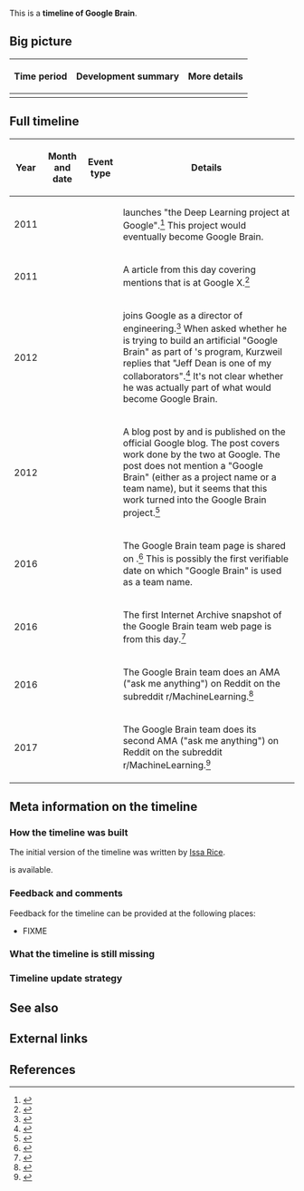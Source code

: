 This is a '''timeline of Google Brain'''.

==Big picture==

{| class="wikitable"
! Time period !! Development summary !! More details
|-
|}

==Full timeline==

{| class="sortable wikitable"
! Year !! Month and date !! Event type !! Details
|-
| 2011 || || || {{W|Andrew Ng}} launches "the Deep Learning project at Google".<ref>{{cite web |url=http://www.wired.com/wiredenterprise/2013/05/neuro-artificial-intelligence/all/ |title=The Man Behind the Google Brain: Andrew Ng and the Quest for the New AI |publisher=Wired Enterprise |date=May 7, 2013 |author=Daniela Hernandez |accessdate=May 12, 2018 |archiveurl=https://web.archive.org/web/20130601214246/http://www.wired.com/wiredenterprise/2013/05/neuro-artificial-intelligence/all/ |archivedate=June 1, 2013 |dead-url=yes}}</ref> This project would eventually become Google Brain.
|-
| 2011 || {{dts|November 13}} || || A ''{{W|New York Times}}'' article from this day covering {{W|Google X}} mentions that {{W|Andrew Ng}} is at Google X.<ref>{{cite web |url=https://www.nytimes.com/2011/11/14/technology/at-google-x-a-top-secret-lab-dreaming-up-the-future.html |date=November 13, 2011 |publisher=[[wikipedia:The New York Times|The New York Times]] |title=At Google X, a Top-Secret Lab Dreaming Up the Future |first1=Claire Cain |last1=Miller |first2=Nick |last2=Bilton |accessdate=May 12, 2018}}</ref>
|-
| 2012 || {{dts|December}} || || {{W|Ray Kurzweil}} joins Google as a director of engineering.<ref>{{cite web |url=https://techcrunch.com/2012/12/14/ray-kurzweil-joins-google-as-engineering-director-focusing-on-machine-learning-and-language-tech/ |first=Colleen |last=Taylor |date=December 15, 2012 |publisher=TechCrunch |title=Ray Kurzweil Joins Google In Full-Time Engineering Director Role; Will Focus On Machine Learning, Language Processing |accessdate=May 13, 2018}}</ref> When asked whether he is trying to build an artificial "Google Brain" as part of {{W|Jeff Dean}}'s program, Kurzweil replies that "Jeff Dean is one of my collaborators".<ref>{{cite web |url=https://www.wired.com/2013/04/kurzweil-google-ai/ |title=How Ray Kurzweil Will Help Google Make the Ultimate AI Brain |date=April 25, 2013 |first=Steven |last=Levy |publisher=[[wikipedia:WIRED|WIRED]] |accessdate=May 13, 2018}}</ref> It's not clear whether he was actually part of what would become Google Brain.
|-
| 2012 || {{Dts|June 26}} || || A blog post by {{W|Jeff Dean}} and {{W|Andrew Ng}} is published on the official Google blog. The post covers work done by the two at Google. The post does not mention a "Google Brain" (either as a project name or a team name), but it seems that this work turned into the Google Brain project.<ref>{{cite web |url=https://googleblog.blogspot.com/2012/06/using-large-scale-brain-simulations-for.html |title=Using large-scale brain simulations for machine learning and A.I. |first1=Jeff |last1=Dean |first2=Andrew |last2=Ng |publisher=Official Google Blog |accessdate=May 12, 2018}}</ref>
|-
| 2016 || {{dts|April 8}} || || The Google Brain team page is shared on {{W|Hacker News}}.<ref>{{cite web |url=https://news.ycombinator.com/item?id=11451916 |title=Google Brain Team |website=Hacker News |accessdate=May 12, 2018}}</ref> This is possibly the first verifiable date on which "Google Brain" is used as a team name.
|-
| 2016 || {{Dts|April 16}} || || The first Internet Archive snapshot of the Google Brain team web page is from this day.<ref>{{cite web |url=https://research.google.com/teams/brain/ |title=Research at Google |accessdate=May 12, 2018 |archiveurl=https://web.archive.org/web/20160416071138/https://research.google.com/teams/brain/ |archivedate=April 16, 2016 |dead-url=yes}}</ref>
|-
| 2016 || {{dts|August 4}} || || The Google Brain team does an AMA ("ask me anything") on Reddit on the subreddit r/MachineLearning.<ref>{{cite web |url=https://www.reddit.com/r/MachineLearning/comments/4w6tsv/ama_we_are_the_google_brain_team_wed_love_to/ |publisher=reddit |title=AMA: We are the Google Brain team. We'd love to answer your questions about machine learning. • r/MachineLearning |accessdate=May 12, 2018}}</ref>
|-
| 2017 || {{dts|September 9}} || || The Google Brain team does its second AMA ("ask me anything") on Reddit on the subreddit r/MachineLearning.<ref>{{cite web |url=https://www.reddit.com/r/MachineLearning/comments/6z51xb/we_are_the_google_brain_team_wed_love_to_answer/ |publisher=reddit |title=We are the Google Brain team. We'd love to answer your questions (again) • r/MachineLearning |accessdate=May 12, 2018}}</ref>
|}

==Meta information on the timeline==

===How the timeline was built===

The initial version of the timeline was written by [[User:Issa|Issa Rice]].

{{funding info}} is available.

===Feedback and comments===

Feedback for the timeline can be provided at the following places:

* FIXME

===What the timeline is still missing===

===Timeline update strategy===

==See also==

==External links==

==References==

{{Reflist|30em}}
